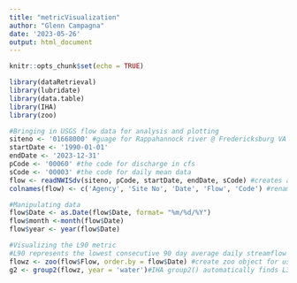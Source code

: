 ```yaml
---
title: "metricVisualization"
author: "Glenn Campagna"
date: '2023-05-26'
output: html_document
---
```


```r
knitr::opts_chunk$set(echo = TRUE)
```

```r
library(dataRetrieval)
library(lubridate)
library(data.table)
library(IHA)
library(zoo)
```


```r
#Bringing in USGS flow data for analysis and plotting 
siteno <- '01668000' #guage for Rappahannock river @ Fredericksburg VA
startDate <- '1990-01-01'
endDate <- '2023-12-31'
pCode <- '00060' #the code for discharge in cfs
sCode <- '00003' #the code for daily mean data
flow <- readNWISdv(siteno, pCode, startDate, endDate, sCode) #creates a data frame with flow data from the specified gauge 
colnames(flow) <- c('Agency', 'Site No', 'Date', 'Flow', 'Code') #rename the columns for table
```


```r
#Manipulating data 
flow$Date <- as.Date(flow$Date, format= "%m/%d/%Y")
flow$month <-month(flow$Date)
flow$year <- year(flow$Date)
```


```r
#Visualizing the L90 metric 
#L90 represents the lowest consecutive 90 day average daily streamflow over the simulation period -- a prolonged drought 
flowz <- zoo(flow$Flow, order.by = flow$Date) #create zoo object for use in IHA function
g2 <- group2(flowz, year = 'water')#IHA group2() automatically finds L30, L90, etc.

```

